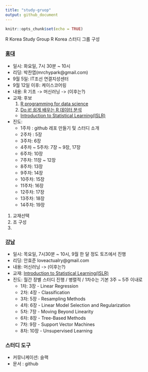 ```yaml
---
title: "study-gruop"
output: github_document
---
```


```r
knitr::opts_chunk$set(echo = TRUE)
```

R Korea Study Group
R Korea 스터디 그룹 구성

### [홍대](https://github.com/R-Korea/study-gruop/tree/master/r4ds-basic/hongdae/sep-2017)
  - 일시: 화요일, 7시 30분 ~ 10시          
  - 리딩: 박찬엽(mrchypark@gmail.com)      
  - 9월 5일: IT조선 연결지성센터      
  - 9월 12일 이후: 케이스코어링     
  - 내용: R 기초 -> 머신러닝 -> (이후는?)     
  - 교재: 후보     
    1. [R programming for data science](https://leanpub.com/rprogramming)
    1. [Do it! 쉽게 배우는 R 데이터 분석](https://www.kyobobook.co.kr/product/detailViewKor.laf?mallGb=KOR&ejkGb=KOR&barcode=9791187370949)
    - [Introduction to Statistical Learning(ISLR)](http://www-bcf.usc.edu/~gareth/ISL/)
  - 진도:     
    - 1주차 : github 레포 만들기 및 스터디 소개     
    - 2주차 : 5장     
    - 3주차:  6장     
    - 4주차 ~ 5주차: 7장 ~ 9장, 17장     
    - 6주차: 10장     
    - 7주차: 11장 ~ 12장     
    - 8주차: 13장     
    - 9주차: 14장     
    - 10주차: 15장     
    - 11주차: 16장     
    - 12주차: 17장     
    - 13주차: 18장     
    - 14주차: 19장     

1. 교재선택
1. 조 구성
1. 


### [강남](https://github.com/R-Korea/study-gruop/tree/master/ISLR/gangnam/sep-2017)
  - 일시: 목요일, 7시30분 ~ 10시, 9월 한 달 정도 토즈에서 진행     
  - 리딩: 안효준 loveactualry@gmail.com     
  - 내용: 머신러닝 -> (이후는?)     
  - 교재: [Introduction to Statistical Learning(ISLR)](http://www-bcf.usc.edu/~gareth/ISL/)
  - 진도: 월간 장별 스터디 진행 / 병렬적 / 1차수는 기본 3주 ~ 5주 이내로     
    - 1차: 3장 - Linear Regression     
    - 2차: 4장 - Classification     
    - 3차: 5장 - Resampling Methods     
    - 4차: 6장 - Linear Model Selection and Regularization     
    - 5차: 7장 - Moving Beyond Linearity     
    - 6차: 8장 - Tree-Based Methods     
    - 7차: 9장 - Support Vector Machines     
    - 8차: 10장 - Unsupervised Learning     

### 스터디 도구
  - 커뮤니케이션: 슬랙
  - 문서 : github
